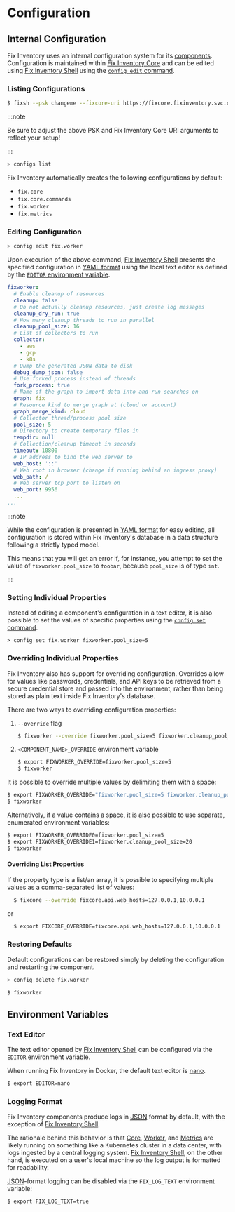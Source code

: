 # Configuration

## Internal Configuration

Fix Inventory uses an internal configuration system for its [components](../components/index.mdx). Configuration is maintained within [Fix Inventory Core](../components/core.mdx) and can be edited using [Fix Inventory Shell](../components/shell.mdx) using the [`config edit` command](../cli/config/edit.mdx).

### Listing Configurations

```bash title="Start the Fix Inventory Shell"
$ fixsh --psk changeme --fixcore-uri https://fixcore.fixinventory.svc.cluster.local:8900
```

:::note

Be sure to adjust the above PSK and Fix Inventory Core URI arguments to reflect your setup!

:::

```bash title="List available configurations"
> configs list
```

Fix Inventory automatically creates the following configurations by default:

- `fix.core`
- `fix.core.commands`
- `fix.worker`
- `fix.metrics`

<DocCardList />

### Editing Configuration

```bash title="Edit the Fix Inventory Worker configuration"
> config edit fix.worker
```

Upon execution of the above command, [Fix Inventory Shell](../components/shell.mdx) presents the specified configuration in [YAML format](https://yaml.org) using the local text editor as defined by the [`EDITOR` environment variable](#text-editor).

```yaml title="Example Fix Inventory Worker configuration"
fixworker:
  # Enable cleanup of resources
  cleanup: false
  # Do not actually cleanup resources, just create log messages
  cleanup_dry_run: true
  # How many cleanup threads to run in parallel
  cleanup_pool_size: 16
  # List of collectors to run
  collector:
    - aws
    - gcp
    - k8s
  # Dump the generated JSON data to disk
  debug_dump_json: false
  # Use forked process instead of threads
  fork_process: true
  # Name of the graph to import data into and run searches on
  graph: fix
  # Resource kind to merge graph at (cloud or account)
  graph_merge_kind: cloud
  # Collector thread/process pool size
  pool_size: 5
  # Directory to create temporary files in
  tempdir: null
  # Collection/cleanup timeout in seconds
  timeout: 10800
  # IP address to bind the web server to
  web_host: '::'
  # Web root in browser (change if running behind an ingress proxy)
  web_path: /
  # Web server tcp port to listen on
  web_port: 9956
  ...
...
```

:::note

While the configuration is presented in [YAML format](https://yaml.org) for easy editing, all configuration is stored within Fix Inventory's database in a data structure following a strictly typed model.

This means that you will get an error if, for instance, you attempt to set the value of `fixworker.pool_size` to `foobar`, because `pool_size` is of type `int`.

:::

### Setting Individual Properties

Instead of editing a component's configuration in a text editor, it is also possible to set the values of specific properties using the [`config set` command](../cli/config/set.mdx).

```title="Modify a specific property of the Fix Inventory Worker configuration"
> config set fix.worker fixworker.pool_size=5
```

### Overriding Individual Properties

Fix Inventory also has support for overriding configuration. Overrides allow for values like passwords, credentials, and API keys to be retrieved from a secure credential store and passed into the environment, rather than being stored as plain text inside Fix Inventory's database.

There are two ways to overriding configuration properties:

1. `--override` flag

   ```bash
   $ fixworker --override fixworker.pool_size=5 fixworker.cleanup_pool_size=20
   ```

2. `<COMPONENT_NAME>_OVERRIDE` environment variable

   ```bash
   $ export FIXWORKER_OVERRIDE=fixworker.pool_size=5
   $ fixworker
   ```

It is possible to override multiple values by delimiting them with a space:

```bash
$ export FIXWORKER_OVERRIDE="fixworker.pool_size=5 fixworker.cleanup_pool_size=20"
$ fixworker
```

Alternatively, if a value contains a space, it is also possible to use separate, enumerated environment variables:

```bash
$ export FIXWORKER_OVERRIDE0=fixworker.pool_size=5
$ export FIXWORKER_OVERRIDE1=fixworker.cleanup_pool_size=20
$ fixworker
```

#### Overriding List Properties

If the property type is a list/an array, it is possible to specifying multiple values as a comma-separated list of values:

```bash
  $ fixcore --override fixcore.api.web_hosts=127.0.0.1,10.0.0.1
```

or

```bash
  $ export FIXCORE_OVERRIDE=fixcore.api.web_hosts=127.0.0.1,10.0.0.1
```

### Restoring Defaults

Default configurations can be restored simply by deleting the configuration and restarting the component.

```bash title="Delete the Fix Inventory Worker configuration"
> config delete fix.worker
```

```bash title="Restart Fix Inventory Worker"
$ fixworker
```

## Environment Variables

### Text Editor

The text editor opened by [Fix Inventory Shell](../components/shell.mdx) can be configured via the `EDITOR` environment variable.

When running Fix Inventory in Docker, the default text editor is [nano](https://nano-editor.org).

```bash
$ export EDITOR=nano
```

### Logging Format

Fix Inventory components produce logs in [<abbr title="JavaScript Object Notation">JSON</abbr>](https://json.org) format by default, with the exception of [Fix Inventory Shell](../components/shell.mdx).

The rationale behind this behavior is that [Core](../components/core.mdx), [Worker](../components/worker.mdx), and [Metrics](../components/metrics.mdx) are likely running on something like a Kubernetes cluster in a data center, with logs ingested by a central logging system. [Fix Inventory Shell](../components/shell.mdx), on the other hand, is executed on a user's local machine so the log output is formatted for readability.

<abbr title="JavaScript Object Notation">JSON</abbr>-format logging can be disabled via the `FIX_LOG_TEXT` environment variable:

```bash
$ export FIX_LOG_TEXT=true
```
